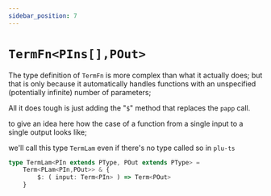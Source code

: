 ```yaml
---
sidebar_position: 7
---
```


# `TermFn<PIns[],POut>`

The type definition of `TermFn` is more complex than what it actually does; but that is only because it automatically handles functions with an unspecified (potentially infinite) number of parameters;

All it does tough is just adding the "`$`" method that replaces the `papp` call.

to give an idea here how the case of a function from a single input to a single output looks like;

we'll call this type `TermLam` even if there's no type called so in `plu-ts`

```ts
type TermLam<PIn extends PType, POut extends PType> =
    Term<PLam<PIn,POut>> & {
        $: ( input: Term<PIn> ) => Term<POut>
    }
```